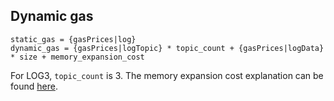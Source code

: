 ## Dynamic gas

    static_gas = {gasPrices|log}
    dynamic_gas = {gasPrices|logTopic} * topic_count + {gasPrices|logData} * size + memory_expansion_cost

For LOG3, `topic_count` is 3.
The memory expansion cost explanation can be found [here](/about#memoryexpansion).
